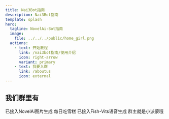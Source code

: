 ```yaml
---
title: Nai3Bot指南
description: Nai3Bot指南
template: splash
hero:
  tagline: NovelAi-Bot指南
  image:
    file: ../../../public/home_girl.png
  actions:
    - text: 开始教程
      link: /nai3bot指南/使用介绍
      icon: right-arrow
      variant: primary
    - text: 我要入群
      link: /aboutus
      icon: external
---
```



## 我们群里有

<CardGrid stagger>
	<Card title="会画画的派蒙" icon="pencil">
		已接入NovelAi图片生成
	</Card>
	<Card title="穿雪糕的群友" icon="add-document">
		每日吃雪糕
	</Card>
	<Card title="会说日语的可莉" icon="setting">
		已接入Fish-Vits语音生成
	</Card>
	<Card title="会女装的群主" icon="open-book">
		群主就是小派蒙哦
	</Card>
</CardGrid>

<LinkCard
  title="⭐tags生成器"
  description="宝宝巴士也会用的标签选择器"
  href="https://tag-select.nai4.top/"
/>
<LinkCard
  title="立即开始教程"
  description="了解如何使用群内的绘画机器人"
  href="/nai3bot指南/使用介绍"
/>